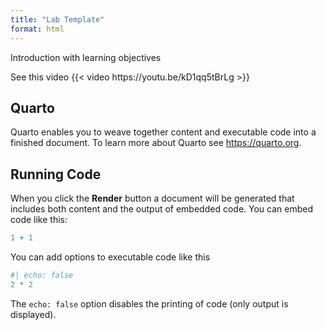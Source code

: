 ```yaml
---
title: "Lab Template"
format: html
---
```


<!-- This document serves as a template for the lab manual for the week  -->

Introduction with learning objectives

See this video
{{< video https://youtu.be/kD1qq5tBrLg >}}

<!-- --- -->
## Quarto 

Quarto enables you to weave together content and executable code into a finished document. To learn more about Quarto see <https://quarto.org>.

## Running Code

When you click the **Render** button a document will be generated that includes both content and the output of embedded code. You can embed code like this:

```r
1 + 1
```

You can add options to executable code like this 

```r
#| echo: false
2 * 2
```

The `echo: false` option disables the printing of code (only output is displayed).
